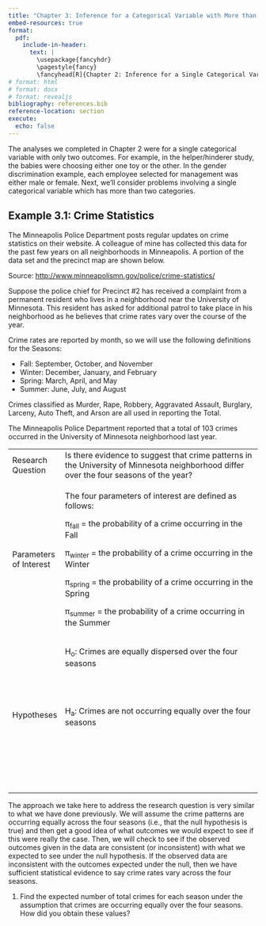 ```yaml
---
title: "Chapter 3: Inference for a Categorical Variable with More than Two Categories"
embed-resources: true
format:
  pdf:
    include-in-header:
      text: |
        \usepackage{fancyhdr}
        \pagestyle{fancy}
        \fancyhead[R]{Chapter 2: Inference for a Single Categorical Variable}
# format: html
# format: docx
# format: revealjs
bibliography: references.bib
reference-location: section
execute:
  echo: false
---
```


The analyses we completed in Chapter 2 were for a single categorical variable with only two outcomes. For example, in the helper/hinderer study, the babies were choosing either one toy or the other. In the gender discrimination example, each employee selected for management was either male or female. Next, we'll consider problems involving a single categorical variable which has more than two categories.

## Example 3.1: Crime Statistics

The Minneapolis Police Department posts regular updates on crime statistics on their website. A colleague of mine has collected this data for the past few years on all neighborhoods in Minneapolis. A portion of the data set and the precinct map are shown below.

Source: <http://www.minneapolismn.gov/police/crime-statistics/>

Suppose the police chief for Precinct #2 has received a complaint from a permanent resident who lives in a neighborhood near the University of Minnesota. This resident has asked for additional patrol to take place in his neighborhood as he believes that crime rates vary over the course of the year.

Crime rates are reported by month, so we will use the following definitions for the Seasons: 

+ Fall: September, October, and November 
+ Winter: December, January, and February 
+ Spring: March, April, and May 
+ Summer: June, July, and August

Crimes classified as Murder, Rape, Robbery, Aggravated Assault, Burglary, Larceny, Auto Theft, and Arson are all used in reporting the Total.

The Minneapolis Police Department reported that a total of 103 crimes occurred in the University of Minnesota neighborhood last year.

+------------------------+--------------------------------------------------------------------------------------------------------------------------------------------+
|                        |                                                                                                                                            |
|                        |                                                                                                                                            |
| Research Question      | Is there evidence to suggest that crime patterns in the University of Minnesota neighborhood differ over the four seasons of the year?     |
|                        |                                                                                                                                            |
|                        |                                                                                                                                            |
+------------------------+--------------------------------------------------------------------------------------------------------------------------------------------+
|                        | The four parameters of interest are defined as follows:                                                                                    |
|                        |                                                                                                                                            |
|                        | π~fall~ = the probability of a crime occurring in the Fall                                                                                 |
|                        |                                                                                                                                            |
| Parameters of Interest | π~winter~ = the probability of a crime occurring in the Winter                                                                             |
|                        |                                                                                                                                            |
|                        | π~spring~ = the probability of a crime occurring in the Spring                                                                             |
|                        |                                                                                                                                            |
|                        | π~summer~ = the probability of a crime occurring in the Summer                                                                             |
+------------------------+--------------------------------------------------------------------------------------------------------------------------------------------+
|                        | H~o~: Crimes are equally dispersed over the four seasons                                                                                   |
|                        |                                                                                                                                            |
| Hypotheses             |                                                                                                                                            |
|                        |                                                                                                                                            |
|                        | \                                                                                                                                          |
|                        | \                                                                                                                                          |
|                        | \                                                                                                                                          |
|                        | H~a~: Crimes are not occurring equally over the four seasons                                                                               |
|                        |                                                                                                                                            |
|                        | \                                                                                                                                          |
|                        | \                                                                                                                                          |
|                        |                                                                                                                                            |
|                        | \                                                                                                                                          |
|                        | \                                                                                                                                          |
+------------------------+--------------------------------------------------------------------------------------------------------------------------------------------+

The approach we take here to address the research question is very similar to what we have done previously.  We will assume the crime patterns are occurring equally across the four seasons (i.e., that the null hypothesis is true) and then get a good idea of what outcomes we would expect to see if this were really the case. Then, we will check to see if the observed outcomes given in the data are consistent (or inconsistent) with what we expected to see under the null hypothesis.  If the observed data are inconsistent with the outcomes expected under the null, then we have sufficient statistical evidence to say crime rates vary across the four seasons.


1. Find the expected number of total crimes for each season under the assumption that crimes are occurring equally over the four seasons.  How did you obtain these values?

